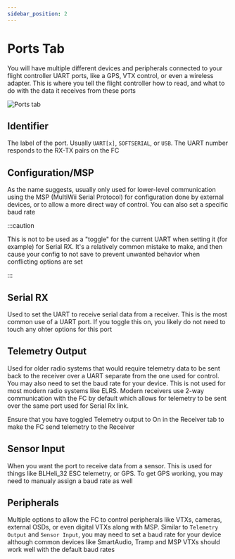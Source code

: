```yaml
---
sidebar_position: 2
---
```


# Ports Tab

You will have multiple different devices and peripherals connected to your flight controller UART ports, 
like a GPS, VTX control, or even a wireless adapter. This is where you tell the flight controller how to 
read, and what to do with the data it receives from these ports

![Ports tab](/img/betaflight_configurator_ports_tab.png)

## Identifier

The label of the port. Usually `UART[x]`, `SOFTSERIAL`, or `USB`. The UART number responds to the RX-TX 
pairs on the FC

## Configuration/MSP

As the name suggests, usually only used for lower-level communication using the MSP (MultiWii Serial Protocol) 
for configuration done by external devices, or to allow a more direct way of control. You can also set a specific 
baud rate

:::caution

This is not to be used as a "toggle" for the current UART when setting it (for example) for Serial RX. It's 
a relatively common mistake to make, and then cause your config to not save to prevent unwanted behavior 
when conflicting options are set

:::

## Serial RX

Used to set the UART to receive serial data from a receiver. This is the most common use of a UART port. 
If you toggle this on, you likely do not need to touch any ohter options for this port

## Telemetry Output

Used for older radio systems that would require telemetry data to be sent back to the receiver over a UART 
separate from the one used for control. You may also need to set the baud rate for your device. This is 
not used for most modern radio systems like ELRS. Modern receivers use 2-way communication with the FC by 
default which allows for telemetry to be sent over the same port used for Serial Rx link.

Ensure that you have toggled Telemetry output to On in the Receiver tab to make the FC send telemetry to the 
Receiver

## Sensor Input

When you want the port to receive data from a sensor. This is used for things like BLHeli_32 ESC telemetry, 
or GPS. To get GPS working, you may need to manualy assign a baud rate as well

## Peripherals

Multiple options to allow the FC to control peripherals like VTXs, cameras, external OSDs, or even digital VTXs 
along with MSP. Similar to `Telemetry Output` and `Sensor Input`, you may need to set a baud rate for your 
device although common devices like SmartAudio, Tramp and MSP VTXs should work well with the default baud rates